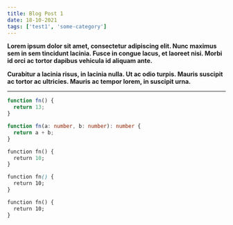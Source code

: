 ```yaml
---
title: Blog Post 1
date: 18-10-2021
tags: ['test1', 'some-category']
---
```


**Lorem ipsum dolor sit amet, consectetur adipiscing elit. Nunc maximus sem in sem tincidunt lacinia. Fusce in congue lacus, et laoreet nisi. Morbi id orci ac tortor dapibus vehicula id aliquam ante.**

**Curabitur a lacinia risus, in lacinia nulla. Ut ac odio turpis. Mauris suscipit ac tortor ac ultricies. Mauris ac tempor lorem, in suscipit urna.**

---

```jsx
function fn() {
  return 13;
}
```

```ts
function fn(a: number, b: number): number {
  return a + b;
}
```

```graphql
function fn() {
  return 10;
}
```

```css
function fn() {
  return 10;
}
```

```html
function fn() {
  return 10;
}
```